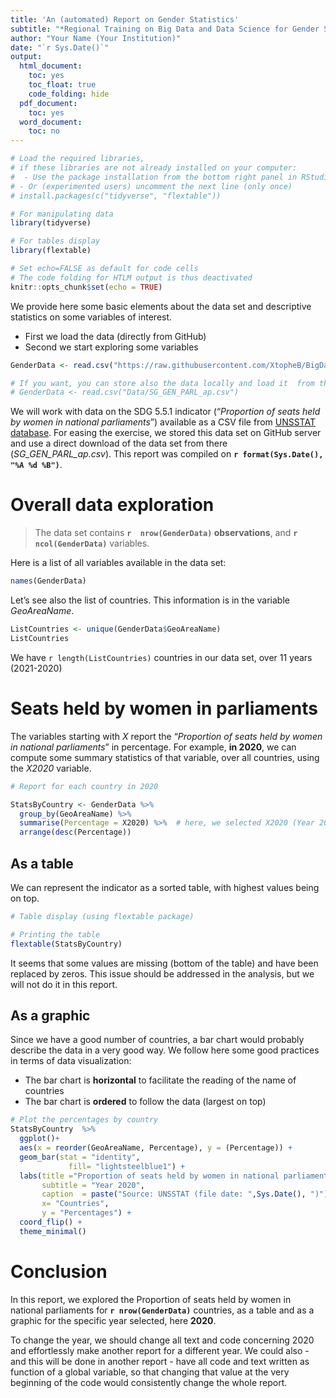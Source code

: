 ```yaml
---
title: 'An (automated) Report on Gender Statistics'
subtitle: "*Regional Training on Big Data and Data Science for Gender Statistics in Asia and the Pacific*"
author: "Your Name (Your Institution)"
date: "`r Sys.Date()`"
output:
  html_document:
    toc: yes
    toc_float: true
    code_folding: hide
  pdf_document:
    toc: yes
  word_document:
    toc: no
---
```



```r
# Load the required libraries, 
# if these libraries are not already installed on your computer:
#  - Use the package installation from the bottom right panel in RStudio (recommended)
# - Or (experimented users) uncomment the next line (only once)
# install.packages(c("tidyverse", "flextable"))

# For manipulating data
library(tidyverse)

# For tables display
library(flextable)

```


```r
# Set echo=FALSE as default for code cells
# The code folding for HTLM output is thus deactivated
knitr::opts_chunk$set(echo = TRUE)

```

We provide here some basic elements about the data set and descriptive statistics on some variables of interest.  

* First we load the data (directly from GitHub)
* Second we start exploring some variables

```r
GenderData <- read.csv("https://raw.githubusercontent.com/XtopheB/BigDataForGenderStats/refs/heads/main/Data/SG_GEN_PARL_ap.csv")

# If you want, you can store also the data locally and load it  from there
# GenderData <- read.csv("Data/SG_GEN_PARL_ap.csv")

```


We will work with data on the SDG 5.5.1 indicator ("*Proportion of seats held by women in national parliaments*") available as a CSV file from  [UNSSTAT database](https://unstats.un.org/SDGS/Indicators/Database/). For easing the exercise, we stored this data set on GitHub server and use a direct download of the data set from there (*SG_GEN_PARL_ap.csv*). This report was compiled on **`r format(Sys.Date(), "%A %d %B")`**.


# Overall data exploration

> The data set contains   **`r  nrow(GenderData)`  observations**, and  **`r  ncol(GenderData)`** variables.

Here is a list of all variables available in the data set: 

```r
names(GenderData)
```

Let's see also the list of countries. This information is in the variable *GeoAreaName*. 

```r
ListCountries <- unique(GenderData$GeoAreaName)
ListCountries

```
We have `r length(ListCountries)` countries in our data set, over 11 years (2021-2020)

# Seats held by women in parliaments 

The variables starting with *X* report the "*Proportion of seats held by women in national parliaments*" in percentage.  For example, **in 2020**, we can compute some summary statistics of that variable, over all countries, using the *X2020* variable.   


```r
# Report for each country in 2020

StatsByCountry <- GenderData %>%
  group_by(GeoAreaName) %>%
  summarise(Percentage = X2020) %>%  # here, we selected X2020 (Year 2020)
  arrange(desc(Percentage))

```

## As a table
We can represent the indicator as a sorted table, with highest values being on top.  

```r
# Table display (using flextable package)

# Printing the table
flextable(StatsByCountry)
```
It seems that some values are missing (bottom of the table) and have been replaced by zeros. This issue should be addressed in the analysis, but we will not do it in this report.  

## As a graphic 

Since we have a good number of countries, a bar chart would probably describe the data in a very good way. We follow here some good practices in terms of data visualization: 

- The bar chart is **horizontal** to facilitate the reading of the name of countries
- The bar chart is **ordered** to follow the data (largest on top)

```r
# Plot the percentages by country
StatsByCountry  %>%
  ggplot()+
  aes(x = reorder(GeoAreaName, Percentage), y = (Percentage)) +
  geom_bar(stat = "identity", 
             fill= "lightsteelblue1") +
  labs(title ="Proportion of seats held by women in national parliaments ", 
       subtitle = "Year 2020", 
       caption  = paste("Source: UNSSTAT (file date: ",Sys.Date(), ")"), 
       x= "Countries",
       y = "Percentages") +
  coord_flip() +
  theme_minimal()

```

# Conclusion
 In this report, we explored the Proportion of seats held by women in national parliaments for **`r nrow(GenderData)`** countries, as a table and as a graphic for the specific year selected, here **2020**.

To change the year, we should change all text and code concerning 2020 and effortlessly make another report for a different year.  We could also - and this will be done in another report - have all code and text written as function of a global variable, so that changing that value at the very beginning of the code would consistently change the whole report. 








